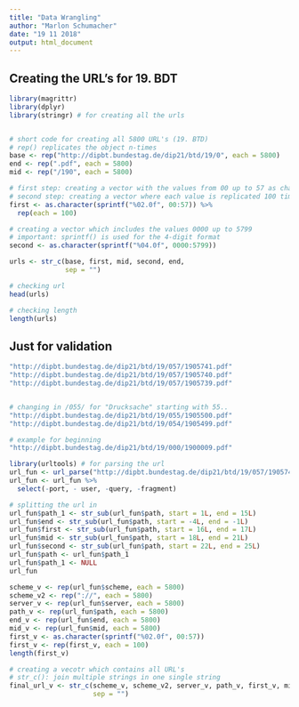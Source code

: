 ```yaml
---
title: "Data Wrangling"
author: "Marlon Schumacher"
date: "19 11 2018"
output: html_document
---
```


## Creating the URL's for 19. BDT
```r
library(magrittr)
library(dplyr)
library(stringr) # for creating all the urls


# short code for creating all 5800 URL's (19. BTD)
# rep() replicates the object n-times
base <- rep("http://dipbt.bundestag.de/dip21/btd/19/0", each = 5800) 
end <- rep(".pdf", each = 5800)
mid <- rep("/190", each = 5800)

# first step: creating a vector with the values from 00 up to 57 as characters
# second step: creating a vector where each value is replicated 100 times
first <- as.character(sprintf("%02.0f", 00:57)) %>% 
  rep(each = 100) 

# creating a vector which includes the values 0000 up to 5799
# important: sprintf() is used for the 4-digit format
second <- as.character(sprintf("%04.0f", 0000:5799))

urls <- str_c(base, first, mid, second, end, 
              sep = "")

# checking url
head(urls)

# checking length
length(urls)
```

## Just for validation
```r
"http://dipbt.bundestag.de/dip21/btd/19/057/1905741.pdf"
"http://dipbt.bundestag.de/dip21/btd/19/057/1905740.pdf"
"http://dipbt.bundestag.de/dip21/btd/19/057/1905739.pdf"


# changing in /055/ for "Drucksache" starting with 55..
"http://dipbt.bundestag.de/dip21/btd/19/055/1905500.pdf"
"http://dipbt.bundestag.de/dip21/btd/19/054/1905499.pdf"

# example for beginning
"http://dipbt.bundestag.de/dip21/btd/19/000/1900009.pdf"
```


```r
library(urltools) # for parsing the url
url_fun <- url_parse("http://dipbt.bundestag.de/dip21/btd/19/057/1905741.pdf")
url_fun <- url_fun %>% 
  select(-port, - user, -query, -fragment)

# splitting the url in 
url_fun$path_1 <- str_sub(url_fun$path, start = 1L, end = 15L)
url_fun$end <- str_sub(url_fun$path, start = -4L, end = -1L)
url_fun$first <- str_sub(url_fun$path, start = 16L, end = 17L)
url_fun$mid <- str_sub(url_fun$path, start = 18L, end = 21L)
url_fun$second <- str_sub(url_fun$path, start = 22L, end = 25L)
url_fun$path <- url_fun$path_1
url_fun$path_1 <- NULL
url_fun

scheme_v <- rep(url_fun$scheme, each = 5800)
scheme_v2 <- rep("://", each = 5800)
server_v <- rep(url_fun$server, each = 5800)
path_v <- rep(url_fun$path, each = 5800)
end_v <- rep(url_fun$end, each = 5800)
mid_v <- rep(url_fun$mid, each = 5800)
first_v <- as.character(sprintf("%02.0f", 00:57))
first_v <- rep(first_v, each = 100)
length(first_v)

# creating a vecotr which contains all URL's 
# str_c(): join multiple strings in one single string
final_url_v <- str_c(scheme_v, scheme_v2, server_v, path_v, first_v, mid_v, second_v, end_v, 
                     sep = "")
```

